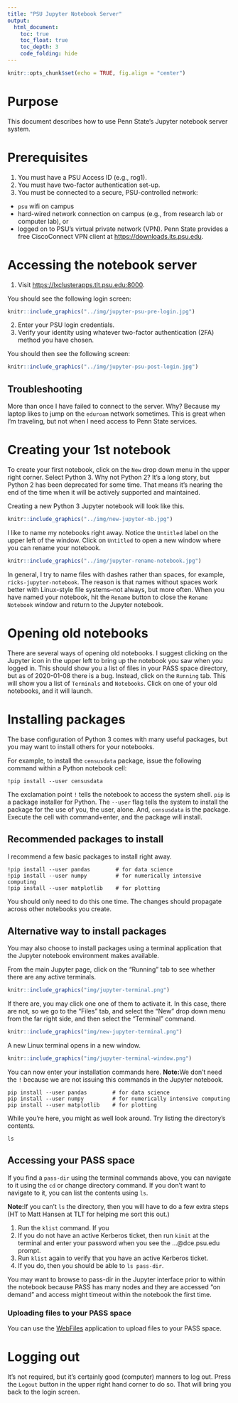 ```yaml
---
title: "PSU Jupyter Notebook Server"
output:
  html_document:
    toc: true
    toc_float: true
    toc_depth: 3
    code_folding: hide
---
```


```r
knitr::opts_chunk$set(echo = TRUE, fig.align = "center")
```

# Purpose

This document describes how to use Penn State's Jupyter notebook server system.

# Prerequisites

1. You must have a PSU Access ID (e.g., rog1).
2. You must have two-factor authentication set-up.
2. You must be connected to a secure, PSU-controlled network:

- `psu` wifi on campus
- hard-wired network connection on campus (e.g., from research lab or computer lab), or
- logged on to PSU's virtual private network (VPN). Penn State provides a free CiscoConnect VPN client at <https://downloads.its.psu.edu>.

# Accessing the notebook server

1. Visit <https://lxclusterapps.tlt.psu.edu:8000>.

You should see the following login screen:

```r
knitr::include_graphics("../img/jupyter-psu-pre-login.jpg")
```

2. Enter your PSU login credentials.
3. Verify your identity using whatever two-factor authentication (2FA) method you have chosen.

You should then see the following screen:

```r
knitr::include_graphics("../img/jupyter-psu-post-login.jpg")
```

## Troubleshooting

More than once I have failed to connect to the server.
Why?
Because my laptop likes to jump on the `eduroam` network sometimes.
This is great when I'm traveling, but not when I need access to Penn State services.

# Creating your 1st notebook

To create your first notebook, click on the `New` drop down menu in the upper right corner.
Select Python 3.
Why not Python 2?
It's a long story, but Python 2 has been deprecated for some time.
That means it's nearing the end of the time when it will be actively supported and maintained.

Creating a new Python 3 Jupyter notebook will look like this.

```r
knitr::include_graphics("../img/new-jupyter-nb.jpg")
```

I like to name my notebooks right away.
Notice the `Untitled` label on the upper left of the window.
Click on `Untitled` to open a new window where you can rename your notebook.

```r
knitr::include_graphics("../img/jupyter-rename-notebook.jpg")
```

In general, I try to name files with dashes rather than spaces, for example, `ricks-jupyter-notebook`.
The reason is that names without spaces work better with Linux-style file systems--not always, but more often.
When you have named your notebook, hit the `Rename` button to close the `Rename Notebook` window and return to the Jupyter notebook.

# Opening old notebooks

There are several ways of opening old notebooks.
I suggest clicking on the Jupyter icon in the upper left to bring up the notebook you saw when you logged in.
This should show you a list of files in your PASS space directory, but as of 2020-01-08 there is a bug.
Instead, click on the `Running` tab.
This will show you a list of `Terminals` and `Notebooks`.
Click on one of your old notebooks, and it will launch.

# Installing packages

The base configuration of Python 3 comes with many useful packages, but you may want to install others for your notebooks.

For example, to install the `censusdata` package, issue the following command within a Python notebook cell:

```
!pip install --user censusdata
```

The exclamation point `!` tells the notebook to access the system shell. 
`pip` is a package installer for Python.
The `--user` flag tells the system to install the package for the use of you, the user, alone.
And, `censusdata` is the package.
Execute the cell with command+enter, and the package will install.

## Recommended packages to install

I recommend a few basic packages to install right away.

```
!pip install --user pandas        # for data science
!pip install --user numpy         # for numerically intensive computing
!pip install --user matplotlib    # for plotting
```

You should only need to do this one time.
The changes should propagate across other notebooks you create.

## Alternative way to install packages

You may also choose to install packages using a terminal application that the Jupyter notebook environment makes available.

From the main Jupyter page, click on the "Running" tab to see whether there are any active terminals.

```r
knitr::include_graphics("img/jupyter-terminal.png")
```

If there are, you may click one one of them to activate it.
In this case, there are not, so we go to the "Files" tab, and select the "New" drop down menu from the far right side, and then select the "Terminal" command.

```r
knitr::include_graphics("img/new-jupyter-terminal.png")
```

A new Linux terminal opens in a new window.

```r
knitr::include_graphics("img/jupyter-terminal-window.png")
```

You can now enter your installation commands here.
**Note:**We don't need the `!` because we are not issuing this commands in the Jupyter notebook.

```
pip install --user pandas        # for data science
pip install --user numpy         # for numerically intensive computing
pip install --user matplotlib    # for plotting
```

While you're here, you might as well look around.
Try listing the directory's contents.

```
ls
```

## Accessing your PASS space

If you find a `pass-dir` using the terminal commands above, you can navigate to it using the `cd` or change directory command.
If you don't want to navigate to it, you can list the contents using `ls`.

**Note:**If you can't `ls` the directory, then you will have to do a few extra steps (HT to Matt Hansen at TLT for helping me sort this out.)

1. Run the `klist` command. If you
2. If you do not have an active Kerberos ticket, then run `kinit` at the terminal and enter your password when you see the ...@dce.psu.edu prompt.
3. Run `klist` again to verify that you have an active Kerberos ticket.
4. If you do, then you should be able to `ls pass-dir`. 

You may want to browse to pass-dir in the Jupyter interface prior to within the notebook because PASS has many nodes and they are accessed “on demand” and access might timeout within the notebook the first time.

### Uploading files to your PASS space

You can use the [WebFiles](https://webfiles.psu.edu) application to upload files to your PASS space.

# Logging out

It's not required, but it's certainly good (computer) manners to log out.
Press the `Logout` button in the upper right hand corner to do so.
That will bring you back to the login screen.
